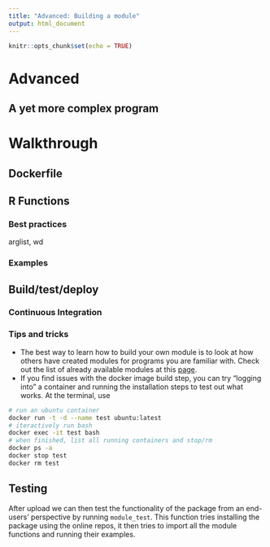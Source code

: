 ```yaml
---
title: "Advanced: Building a module"
output: html_document
---
```


```r
knitr::opts_chunk$set(echo = TRUE)
```

# Advanced

## A yet more complex program

# Walkthrough

## Dockerfile

## R Functions

### Best practices

arglist, wd

### Examples

## Build/test/deploy

### Continuous Integration


### Tips and tricks

* The best way to learn how to build your own module is to look at how others
have created modules for programs you are familiar with. Check out the list of
already available modules at this
[page](https://antonellilab.github.io/outsider/articles/available.html).
* If you find issues with the docker image build step, you can try "logging
into" a container and running the installation steps to test out what works.
At the terminal, use
```bash
# run an ubuntu container
docker run -t -d --name test ubuntu:latest
# iteractively run bash
docker exec -it test bash
# when finished, list all running containers and stop/rm
docker ps -a
docker stop test
docker rm test
```



## Testing

After upload we can then test the functionality of the package from an
end-users' perspective by running `module_test`. This function tries installing
the package using the online repos, it then tries to import all the module
functions and running their examples.